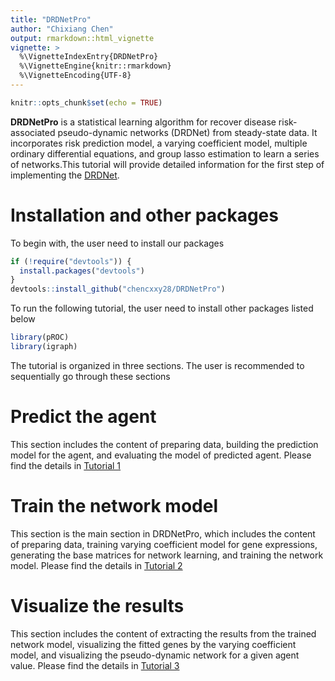 ```yaml
---
title: "DRDNetPro"
author: "Chixiang Chen"
output: rmarkdown::html_vignette
vignette: >
  %\VignetteIndexEntry{DRDNetPro}
  %\VignetteEngine{knitr::rmarkdown}
  %\VignetteEncoding{UTF-8}
---
```


```r
knitr::opts_chunk$set(echo = TRUE)
```

**DRDNetPro** is a statistical learning algorithm for recover disease risk-associated pseudo-dynamic networks (DRDNet) from steady-state data. It incorporates risk prediction model, a varying coefficient model, multiple ordinary differential equations, and group lasso estimation to learn a series of networks.This tutorial will provide detailed information for the first step of implementing the [DRDNet](https://academic.oup.com/bioinformatics/article-abstract/38/9/2481/6537533).  

# Installation and other packages
To begin with, the user need to install our packages
```r
if (!require("devtools")) {
  install.packages("devtools")
}
devtools::install_github("chencxxy28/DRDNetPro")
```

To run the following tutorial, the user need to install other packages listed below
```r
library(pROC)
library(igraph)
```

The tutorial is organized in three sections. The user is recommended to sequentially go through these sections

# Predict the agent
This section includes the content of preparing data, building the prediction model for the agent, and evaluating the model of predicted agent. Please find the details in [Tutorial 1](https://chencxxy28.github.io/DRDNetPro/articles/web/Tutorial%201.html)

# Train the network model  
This section is the main section in DRDNetPro, which includes the content of preparing data, training varying coefficient model for gene expressions, generating the base matrices for network learning, and training the network model. Please find the details in [Tutorial 2](https://chencxxy28.github.io/DRDNetPro/articles/web/Tutorial%202.html)

# Visualize the results 
This section includes the content of extracting the results from the trained network model, visualizing the fitted genes by the varying coefficient model, and visualizing the pseudo-dynamic network for a given agent value. Please find the details in [Tutorial 3](https://chencxxy28.github.io/DRDNetPro/articles/web/Tutorial%203.html)

